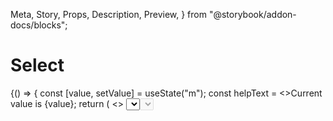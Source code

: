   Meta,
  Story,
  Props,
  Description,
  Preview,
} from "@storybook/addon-docs/blocks";

<Meta title="Components | Forms / Select" component={Select} />

# Select

<Description of={Select} />

<Preview withToolbar>
  <Story name="Example">
    {() => {
      const [value, setValue] = useState("m");
      const helpText = <>Current value is {value}</>;
      return (
        <>
          <Select
            label="Size"
            options={[
              { label: "Small", value: "s" },
              { label: "Medium", value: "m" },
              { label: "Large", value: "l" },
            ]}
            value={value}
            onChange={setValue}
            helpText={helpText}
          />
        </>
      );
    }}
  </Story>
</Preview>

<Props of={Select} />

## Usage

### Default select

Presents a classic dropdown menu or equivalent picker as determined by users browsers.

### Disabled

<Preview>
  <Story name="Disabled">
    <Select
      label="Size"
      options={[
        { label: "Small", value: "s" },
        { label: "Medium", value: "m" },
        { label: "Large", value: "l" },
      ]}
      disabled
    />
  </Story>
</Preview>
